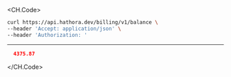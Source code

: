 
<CH.Code>
```bash Example Request
curl https://api.hathora.dev/billing/v1/balance \
--header 'Accept: application/json' \
--header 'Authorization: '
```
---

```json Example Response
  4375.87
```
</CH.Code>
